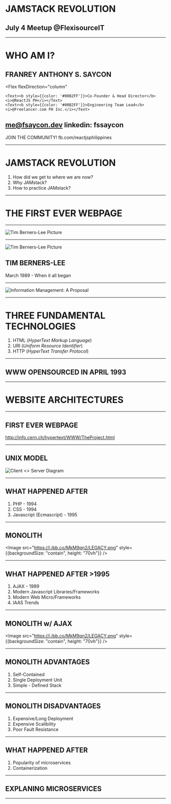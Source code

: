 
# JAMSTACK REVOLUTION
## July 4 Meetup @FlexisourceIT

---

# WHO AM I?
## FRANREY ANTHONY S. SAYCON

<Flex
    flexDirection="column"
>
    <Text><b style={{color: '#00B2FF'}}>Co-Founder & Head Director</b><i>@ReactJS PH</i></Text>
    <Text><b style={{color: '#00B2FF'}}>Engineering Team Lead</b><i>@Freelancer.com PH Inc.</i></Text>
</Flex>

me@fsaycon.dev
linkedin: fssaycon
---

JOIN THE COMMUNITY!
fb.com/reactjsphilippines

---

# JAMSTACK REVOLUTION
1. How did we get to where we are now?
2. Why JAMstack?
3. How to practice JAMstack?

---

# THE FIRST EVER WEBPAGE

---

![Tim Berners-Lee Picture](https://i.guim.co.uk/img/media/1fcdd5589a9b29ecb47956418b85953e8c2cb277/0_97_1988_1351/master/1988.jpg?width=700&quality=85&auto=format&fit=max&s=1fb2b74e104eab86973d5e069dd3c7b9)

---

![Tim Berners-Lee Picture](https://i.guim.co.uk/img/media/1fcdd5589a9b29ecb47956418b85953e8c2cb277/0_97_1988_1351/master/1988.jpg?width=700&quality=85&auto=format&fit=max&s=1fb2b74e104eab86973d5e069dd3c7b9)

## TIM BERNERS-LEE
March 1989 - When it all began

---

![Information Management: A Proposal](http://info.cern.ch/images/proposal.gif)

---

# THREE FUNDAMENTAL<br/>TECHNOLOGIES
1. HTML (*HyperText Markup Language*)
2. URI (*Uniform Resource Identifier*)
3. HTTP (*HyperText Transfer Protocol*)

---

## WWW OPENSOURCED IN APRIL 1993

---

# WEBSITE ARCHITECTURES

---

## FIRST EVER WEBPAGE

http://info.cern.ch/hypertext/WWW/TheProject.html

---

## UNIX MODEL

![Client <\> Server Diagram](https://i.ibb.co/GWD5DBk/CLIENT-SERVER.png)

---

## WHAT HAPPENED AFTER
1. PHP - 1994
2. CSS - 1994
3. Javascript (Ecmascript) - 1995 

---

## MONOLITH

<Image src="https://i.ibb.co/MkM9qn2/LEGACY.png" style={{backgroundSize: "contain", height: "70vh"}} />

---

## WHAT HAPPENED AFTER >1995
1. AJAX - 1999
2. Modern Javascript Libraries/Frameworks
3. Modern Web Micro/Frameworks 
4. IAAS Trends

---

## MONOLITH w/ AJAX

<Image src="https://i.ibb.co/MkM9qn2/LEGACY.png" style={{backgroundSize: "contain", height: "70vh"}} />

---

## MONOLITH ADVANTAGES
1. Self-Contained
2. Single Deployment Unit
3. Simple - Defined Stack

---

## MONOLITH DISADVANTAGES
1. Expensive/Long Deployment
2. Expensive Scalibility
3. Poor Fault Resistance

---

## WHAT HAPPENED AFTER 
1. Popularity of microservices
2. Containerization

---

## EXPLANING MICROSERVICES

---